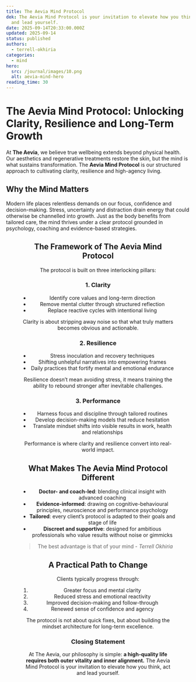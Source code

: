 ```yaml
---
title: The Aevia Mind Protocol
dek: The Aevia Mind Protocol is your invitation to elevate how you think, act
  and lead yourself.
date: 2025-09-14T20:33:00.000Z
updated: 2025-09-14
status: published
authors:
  - terrell-okhiria
categories:
  - mind
hero:
  src: /journal/images/10.png
  alt: aevia-mind-hero
reading_time: 30
---
```

# The Aevia Mind Protocol: Unlocking Clarity, Resilience and Long-Term Growth

At **The Aevia**, we believe true wellbeing extends beyond physical health. Our aesthetics and regenerative treatments restore the skin, but the mind is what sustains transformation. The **Aevia Mind Protocol** is our structured approach to cultivating clarity, resilience and high-agency living.

## Why the Mind Matters

Modern life places relentless demands on our focus, confidence and decision-making. Stress, uncertainty and distraction drain energy that could otherwise be channelled into growth. Just as the body benefits from tailored care, the mind thrives under a clear protocol grounded in psychology, coaching and evidence-based strategies.

<Figure src="/journal/images/logo-landscape-gold.png" alt="logo-image" size="small" align="center" />

## The Framework of The Aevia Mind Protocol

The protocol is built on three interlocking pillars:

### 1. **Clarity**

* Identify core values and long-term direction
* Remove mental clutter through structured reflection
* Replace reactive cycles with intentional living

Clarity is about stripping away noise so that what truly matters becomes obvious and actionable.

### 2. **Resilience**

* Stress inoculation and recovery techniques
* Shifting unhelpful narratives into empowering frames
* Daily practices that fortify mental and emotional endurance

Resilience doesn’t mean avoiding stress, it means training the ability to rebound stronger after inevitable challenges.

### 3. **Performance**

* Harness focus and discipline through tailored routines
* Develop decision-making models that reduce hesitation
* Translate mindset shifts into visible results in work, health and relationships

Performance is where clarity and resilience convert into real-world impact.

## What Makes The Aevia Mind Protocol Different

* **Doctor- and coach-led**: blending clinical insight with advanced coaching
* **Evidence-informed**: drawing on cognitive-behavioural principles, neuroscience and performance psychology
* **Tailored**: every client’s protocol is adapted to their goals and stage of life
* **Discreet and supportive**: designed for ambitious professionals who value results without noise or gimmicks

> The best advantage is that of your mind - *Terrell Okhiria*

## A Practical Path to Change

Clients typically progress through:

1. Greater focus and mental clarity
2. Reduced stress and emotional reactivity
3. Improved decision-making and follow-through
4. Renewed sense of confidence and agency

The protocol is not about quick fixes, but about building the mindset architecture for long-term excellence.

### Closing Statement

At The Aevia, our philosophy is simple: **a high-quality life requires both outer vitality and inner alignment.** The Aevia Mind Protocol is your invitation to elevate how you think, act and lead yourself.
